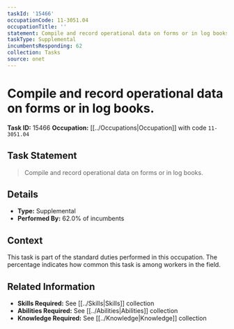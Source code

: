 ```yaml
---
taskId: '15466'
occupationCode: 11-3051.04
occupationTitle: ''
statement: Compile and record operational data on forms or in log books.
taskType: Supplemental
incumbentsResponding: 62
collection: Tasks
source: onet
---
```

# Compile and record operational data on forms or in log books.

**Task ID:** 15466
**Occupation:** [[../Occupations|Occupation]] with code `11-3051.04`

## Task Statement

> Compile and record operational data on forms or in log books.

## Details

- **Type:** Supplemental
- **Performed By:** 62.0% of incumbents

## Context

This task is part of the standard duties performed in this occupation. The percentage indicates how common this task is among workers in the field.

## Related Information

- **Skills Required:** See [[../Skills|Skills]] collection
- **Abilities Required:** See [[../Abilities|Abilities]] collection
- **Knowledge Required:** See [[../Knowledge|Knowledge]] collection
